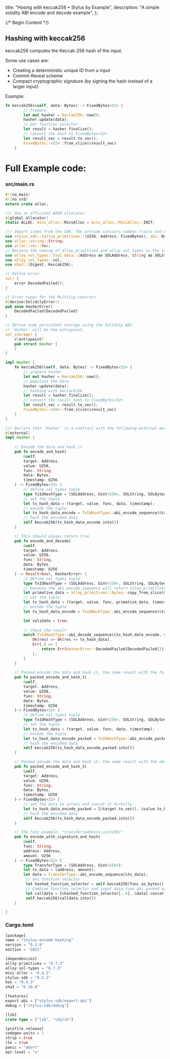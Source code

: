   title: "Hasing with keccak256 • Stylus by Example",
  description:
    "A simple solidity ABI encode and decode example",
};

{/* Begin Content */}


## Hashing with keccak256

keccak256 computes the Keccak-256 hash of the input.

Some use cases are:
 - Creating a deterministic unique ID from a input
 - Commit-Reveal scheme
 - Compact cryptographic signature (by signing the hash instead of a larger input)

Example:
```rust
fn keccak256(&self, data: Bytes) -> FixedBytes<32> {
        // Prepare 
        let mut hasher = Keccak256::new();
        hasher.update(data);
        // Get function selector
        let result = hasher.finalize();
        // convert the hash to FixedBytes<32>
        let result_vec = result.to_vec();
        FixedBytes::<32>::from_slice(&result_vec)   
    }
```

# Full Example code:

### src/main.rs

```rust
#![no_main]
#![no_std]
extern crate alloc;

/// Use an efficient WASM allocator.
#[global_allocator]
static ALLOC: mini_alloc::MiniAlloc = mini_alloc::MiniAlloc::INIT;

/// Import items from the SDK. The prelude contains common traits and macros.
use stylus_sdk::{alloy_primitives::{U256, Address, FixedBytes}, abi::Bytes, prelude::*};
use alloc::string::String;
use alloc::vec::Vec;
// Becauce the naming of alloy_primitives and alloy_sol_types is the same, so we need to re-name the types in alloy_sol_types
use alloy_sol_types::{sol_data::{Address as SOLAddress, String as SOLString, Bytes as SOLBytes, *}, SolType};
use alloy_sol_types::sol;
use sha3::{Digest, Keccak256};

// Define error
sol! {
    error DecodedFailed();
}

// Error types for the MultiSig contract
#[derive(SolidityError)]
pub enum HasherError{
    DecodedFailed(DecodedFailed)
}

// Define some persistent storage using the Solidity ABI.
// `Hasher` will be the entrypoint.
sol_storage! {
    #[entrypoint]
    pub struct Hasher {
    }
}

impl Hasher {
    fn keccak256(&self, data: Bytes) -> FixedBytes<32> {
        // prepare hasher
        let mut hasher = Keccak256::new();
        // populate the data
        hasher.update(data);
        // hashing with keccack256
        let result = hasher.finalize();
        // convert the result hash to FixedBytes<32>
        let result_vec = result.to_vec();
        FixedBytes::<32>::from_slice(&result_vec)   
    }
}

/// Declare that `Hasher` is a contract with the following external methods.
#[external]
impl Hasher {
    
    // Encode the data and hash it
    pub fn encode_and_hash(
        &self, 
        target: Address,
        value: U256,
        func: String,
        data: Bytes,
        timestamp: U256
    ) -> FixedBytes<32> {
        // define sol types tuple
        type TxIdHashType = (SOLAddress, Uint<256>, SOLString, SOLBytes, Uint<256>);
        // set the tuple
        let tx_hash_data = (target, value, func, data, timestamp);
        // encode the tuple
        let tx_hash_data_encode = TxIdHashType::abi_encode_sequence(&tx_hash_data);
        // hash the encoded data
        self.keccak256(tx_hash_data_encode.into())
    }

    // This should always return true
    pub fn encode_and_decode(
        &self, 
        target: Address,
        value: U256,
        func: String,
        data: Bytes,
        timestamp: U256
    ) -> Result<bool, HasherError> {
        // define sol types tuple
        type TxIdHashType = (SOLAddress, Uint<256>, SOLString, SOLBytes, Uint<256>);
        // because the abi_encode_sequence will return alloy_primitives::Bytes rather than stylus_sdk::bytes, so we need to make sure the input and return types are the same
        let primative_data = alloy_primitives::Bytes::copy_from_slice(&data);
        // set the tuple
        let tx_hash_data = (target, value, func, primative_data, timestamp);
        // encode the tuple
        let tx_hash_data_encode = TxIdHashType::abi_encode_sequence(&tx_hash_data);

        let validate = true;
        
        // Check the result
        match TxIdHashType::abi_decode_sequence(&tx_hash_data_encode, validate) {
            Ok(res) => Ok(res == tx_hash_data),
            Err(_) => {
                return Err(HasherError::DecodedFailed(DecodedFailed{}));
            },
        }   
    }
        
    // Packed encode the data and hash it, the same result with the following one
    pub fn packed_encode_and_hash_1(
        &self, 
        target: Address,
        value: U256,
        func: String,
        data: Bytes,
        timestamp: U256
    )-> FixedBytes<32> {
        // define sol types tuple
        type TxIdHashType = (SOLAddress, Uint<256>, SOLString, SOLBytes, Uint<256>);
        // set the tuple
        let tx_hash_data = (target, value, func, data, timestamp);
        // encode the tuple
        let tx_hash_data_encode_packed = TxIdHashType::abi_encode_packed(&tx_hash_data);
        // hash the encoded data
        self.keccak256(tx_hash_data_encode_packed.into())
    }

    // Packed encode the data and hash it, the same result with the above one
    pub fn packed_encode_and_hash_2(
        &self, 
        target: Address,
        value: U256,
        func: String,
        data: Bytes,
        timestamp: U256
    )-> FixedBytes<32> {
        // set the data to arrary and concat it directly
        let tx_hash_data_encode_packed = [&target.to_vec(), &value.to_be_bytes_vec(), func.as_bytes(), &data.to_vec(), &timestamp.to_be_bytes_vec()].concat();
        // hash the encoded data
        self.keccak256(tx_hash_data_encode_packed.into())
    }

    // The func example: "transfer(address,uint256)"
    pub fn encode_with_signature_and_hash(
        &self, 
        func: String, 
        address: Address, 
        amount: U256
    ) -> FixedBytes<32> {
        type TransferType = (SOLAddress, Uint<256>);
        let tx_data = (address, amount);
        let data = TransferType::abi_encode_sequence(&tx_data);
         // Get function selector
         let hashed_function_selector = self.keccak256(func.as_bytes().to_vec().into());
         // Combine function selector and input data (use abi_packed way)
         let calldata = [&hashed_function_selector[..4], &data].concat();
         self.keccak256(calldata.into())
    }

}
```

### Cargo.toml

```rust
[package]
name = "stylus-encode-hashing"
version = "0.1.0"
edition = "2021"

[dependencies]
alloy-primitives = "0.7.3"
alloy-sol-types = "0.7.3"
mini-alloc = "0.4.2"
stylus-sdk = "0.5.1"
hex = "0.4.3"
sha3 = "0.10.8"

[features]
export-abi = ["stylus-sdk/export-abi"]
debug = ["stylus-sdk/debug"]

[lib]
crate-type = ["lib", "cdylib"]

[profile.release]
codegen-units = 1
strip = true
lto = true
panic = "abort"
opt-level = "s"

```
